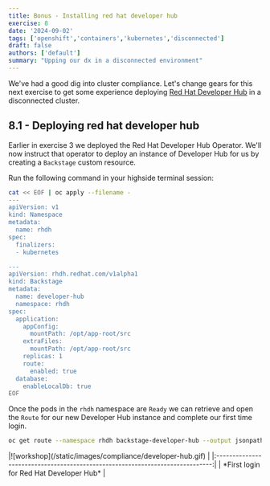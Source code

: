 ```yaml
---
title: Bonus - Installing red hat developer hub
exercise: 8
date: '2024-09-02'
tags: ['openshift','containers','kubernetes','disconnected']
draft: false
authors: ['default']
summary: "Upping our dx in a disconnected environment"
---
```


We've had a good dig into cluster compliance. Let's change gears for this next exercise to get some experience deploying [Red Hat Developer Hub](https://developers.redhat.com/rhdh/overview) in a disconnected cluster.


## 8.1 - Deploying red hat developer hub

Earlier in exercise 3 we deployed the Red Hat Developer Hub Operator. We'll now instruct that operator to deploy an instance of Developer Hub for us by creating a `Backstage` custom resource.

Run the following command in your highside terminal session:

```bash
cat << EOF | oc apply --filename -
---
apiVersion: v1
kind: Namespace
metadata:
  name: rhdh
spec:
  finalizers:
  - kubernetes

---
apiVersion: rhdh.redhat.com/v1alpha1
kind: Backstage
metadata:
  name: developer-hub
  namespace: rhdh
spec:
  application:
    appConfig:
      mountPath: /opt/app-root/src
    extraFiles:
      mountPath: /opt/app-root/src
    replicas: 1
    route:
      enabled: true
  database:
    enableLocalDb: true
EOF
```

Once the pods in the `rhdh` namespace are `Ready` we can retrieve and open the `Route` for our new Developer Hub instance and complete our first time login.

```bash
oc get route --namespace rhdh backstage-developer-hub --output jsonpath='{.spec.host}'
```

<Zoom>
|![workshop](/static/images/compliance/developer-hub.gif)                       |
|:-----------------------------------------------------------------------------:|
| *First login for Red Hat Developer Hub*                                       |
</Zoom>

